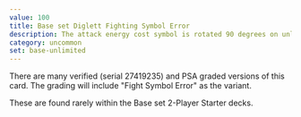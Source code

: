 ```yaml
---
value: 100
title: Base set Diglett Fighting Symbol Error
description: The attack energy cost symbol is rotated 90 degrees on unlimited prints.
category: uncommon
set: base-unlimited
---
```


There are many verified (serial 27419235) and PSA graded versions of this card.
The grading will include "Fight Symbol Error" as the variant.

These are found rarely within the Base set 2-Player Starter decks.
